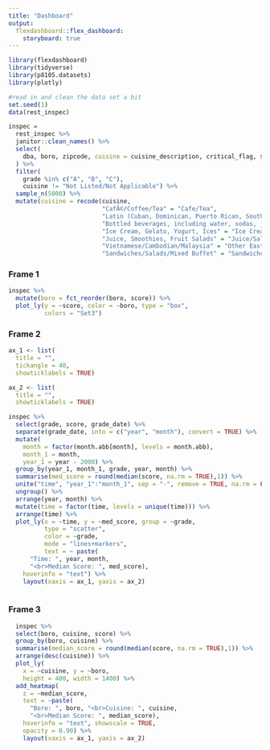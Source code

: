 ```yaml
---
title: "Dashboard"
output: 
  flexdashboard::flex_dashboard:
    storyboard: true
---
```


```r
library(flexdashboard)
library(tidyverse)
library(p8105.datasets)
library(plotly)

#read in and clean the data set a bit
set.seed(1)
data(rest_inspec)

inspec = 
  rest_inspec %>% 
  janitor::clean_names() %>% 
  select(
    dba, boro, zipcode, cuisine = cuisine_description, critical_flag, score, grade, inspection_date, grade_date
  ) %>%
  filter(
    grade %in% c("A", "B", "C"),
    cuisine != "Not Listed/Not Applicable") %>% 
  sample_n(5000) %>% 
  mutate(cuisine = recode(cuisine, 
                          "CafÃ©/Coffee/Tea" = "Cafe/Tea",
                          "Latin (Cuban, Dominican, Puerto Rican, South & Central American)" = "Latin",
                          "Bottled beverages, including water, sodas, juices, etc." = "Bottled Beverages",
                          "Ice Cream, Gelato, Yogurt, Ices" = "Ice Cream",
                          "Juice, Smoothies, Fruit Salads" = "Juice/Salads",
                          "Vietnamese/Cambodian/Malaysia" = "Other East Asian",
                          "Sandwiches/Salads/Mixed Buffet" = "Sandwiches/Salads"))
```



### Frame 1

```r
inspec %>% 
  mutate(boro = fct_reorder(boro, score)) %>% 
  plot_ly(y = ~score, color = ~boro, type = "box",
          colors = "Set3")
```   
    
### Frame 2

```r
ax_1 <- list(
  title = "",
  tickangle = 40,
  showticklabels = TRUE)

ax_2 <- list(
  title = "",
  showticklabels = TRUE)

inspec %>% 
  select(grade, score, grade_date) %>% 
  separate(grade_date, into = c("year", "month"), convert = TRUE) %>%
  mutate(
    month = factor(month.abb[month], levels = month.abb),
    month_1 = month,
    year_1 = year - 2000) %>% 
  group_by(year_1, month_1, grade, year, month) %>% 
  summarise(med_score = round(median(score, na.rm = TRUE),1)) %>% 
  unite("time", "year_1":"month_1", sep = "-", remove = TRUE, na.rm = FALSE) %>% 
  ungroup() %>% 
  arrange(year, month) %>% 
  mutate(time = factor(time, levels = unique(time))) %>% 
  arrange(time) %>% 
  plot_ly(x = ~time, y = ~med_score, group = ~grade,
          type = "scatter", 
          color = ~grade, 
          mode = "lines+markers",
          text = ~ paste(
      "Time: ", year, month,
      "<br>Median Score: ", med_score),
    hoverinfo = "text") %>%
    layout(xaxis = ax_1, yaxis = ax_2)
  
```

   
### Frame 3

```r
  inspec %>%
  select(boro, cuisine, score) %>% 
  group_by(boro, cuisine) %>% 
  summarise(median_score = round(median(score, na.rm = TRUE),1)) %>% 
  arrange(desc(cuisine)) %>% 
  plot_ly(
    x = ~cuisine, y = ~boro,
    height = 400, width = 1400) %>%
  add_heatmap(
    z = ~median_score,
    text = ~paste(
      "Boro: ", boro, "<br>Cuisine: ", cuisine,
      "<br>Median Score: ", median_score),
    hoverinfo = "text", showscale = TRUE,
    opacity = 0.90) %>%
    layout(xaxis = ax_1, yaxis = ax_2)
```

